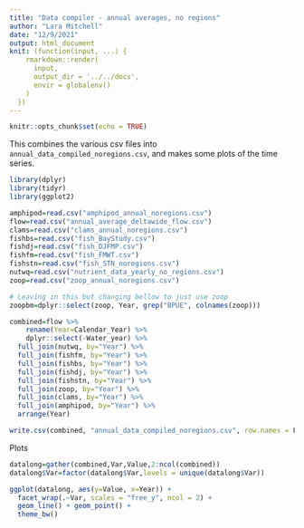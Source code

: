 ```yaml
---
title: "Data compiler - annual averages, no regions"
author: "Lara Mitchell"
date: "12/9/2021"
output: html_document
knit: (function(input, ...) {
    rmarkdown::render(
      input,
      output_dir = '../../docs',
      envir = globalenv()
    )
  })
---
```


```r
knitr::opts_chunk$set(echo = TRUE)
```

This combines the various csv files into `annual_data_compiled_noregions.csv`, and makes 
some plots of the time series.

```r
library(dplyr)
library(tidyr)
library(ggplot2)
```

```r
amphipod=read.csv("amphipod_annual_noregions.csv")
flow=read.csv("annual_average_deltawide_flow.csv")
clams=read.csv("clams_annual_noregions.csv")
fishbs=read.csv("fish_BayStudy.csv")
fishdj=read.csv("fish_DJFMP.csv")
fishfm=read.csv("fish_FMWT.csv")
fishstn=read.csv("fish_STN_noregions.csv")
nutwq=read.csv("nutrient_data_yearly_no_regions.csv")
zoop=read.csv("zoop_annual_noregions.csv")

# Leaving in this but changing bellow to just use zoop
zoopbm=dplyr::select(zoop, Year, grep("BPUE", colnames(zoop)))

combined=flow %>% 
	rename(Year=Calendar_Year) %>% 
	dplyr::select(-Water_year) %>% 
  full_join(nutwq, by="Year") %>% 
  full_join(fishfm, by="Year") %>% 
  full_join(fishbs, by="Year") %>% 
  full_join(fishdj, by="Year") %>% 
  full_join(fishstn, by="Year") %>%
  full_join(zoop, by="Year") %>% 
  full_join(clams, by="Year") %>% 
  full_join(amphipod, by="Year") %>% 
  arrange(Year)

write.csv(combined, "annual_data_compiled_noregions.csv", row.names = F)
```

Plots

```r
datalong=gather(combined,Var,Value,2:ncol(combined))
datalong$Var=factor(datalong$Var,levels = unique(datalong$Var))

ggplot(datalong, aes(y=Value, x=Year)) +
  facet_wrap(.~Var, scales = "free_y", ncol = 2) +
  geom_line() + geom_point() +
  theme_bw()
```

